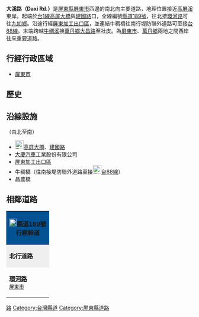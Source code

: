 {{multiple issues|
{{unreferenced|time=2014-03-04T01:55:00+00:00}}
{{Notability Unreferenced|time=2014-03-04T01:55:00+00:00}}
{{refimprove|time=2014-03-04}}
}}
'''大溪路（Daxi Rd.）'''是[[屏東縣|屏東縣]][[屏東市|屏東市]]西邊的南北向主要道路，地理位置接近[[高屏溪|高屏溪]]東岸。起端於[[台1線|台1線]][[高屏大橋|高屏大橋]]與[[建國路_(屏東市)|建國路]]口，全線編號[[縣道189號|縣道189號]]，往北接[[環河路_(屏東市)|環河路]]可往[[九如鄉|九如鄉]]。沿途行經[[經濟部加工出口區管理處|屏東加工出口區]]，並連結牛稠橋往南行堤防聯外道路可至接[[台88線|台88線]]。末端跨越[[牛稠溪|牛稠溪]]接[[萬丹鄉|萬丹鄉]][[大昌路_(萬丹鄉)|大昌路]]至社皮。為[[屏東市|屏東市]]、[[萬丹鄉|萬丹鄉]]兩地之間西岸往來重要道路。

== 行經行政區域 ==
* [[屏東市|屏東市]]

== 歷史 ==
{{expand section}}

== 沿線設施 ==
（由北至南）
* [[File:TW_PHW1.svg|23px]][[高屏大橋|高屏大橋]]、[[建國路_(屏東市)|建國路]]
* [[大慶汽車|大慶汽車]]工業股份有限公司
* [[經濟部加工出口區管理處|屏東加工出口區]]
* 牛稠橋（往南接堤防聯外道路至接[[File:TW_PHW88.svg|23px]][[台88線|台88線]]）
* 昌農橋

== 相鄰道路 ==
{|  class="toccolours" border="1" cellpadding="4" style="margin: 0 auto; border-collapse: collapse; text-align: center; white-space:nowrap;"
|-

! colspan="5" style="background: #015293;" | '''[[File:TW_CHW189.svg|20px]][[縣道189號|縣道189號]]行經幹道'''
|-
| style="background: #efefef;" | '''北行道路'''
| colspan="3" style="background: #efefef;"   |'''[[屏東縣|屏東縣]]段'''
| style="background: #efefef;" | '''南行道路'''
|-
| style="width:100px; height:70px;" | '''[[環河路_(屏東市)|環河路]]'''<br /><small>[[屏東市|屏東市]]</small>
| width="1px" style="background: #015293;"|
|  style="width:150px; height:70px" | '''大溪路'''<br /><small>[[屏東市|屏東市]]</small>
| width="1px" style="background: #015293;"|
| style="width:100px; height:70px;" | '''[[大昌路_(萬丹鄉)|大昌路]]'''<br /><small>[[萬丹鄉|萬丹鄉]]</small>
{| border="0"
|}
|}

[[Category:屏東市|路]]
[[Category:台灣縣道|Category:台灣縣道]]
[[Category:屏東縣道路|Category:屏東縣道路]]


{{TW-road-stub}}